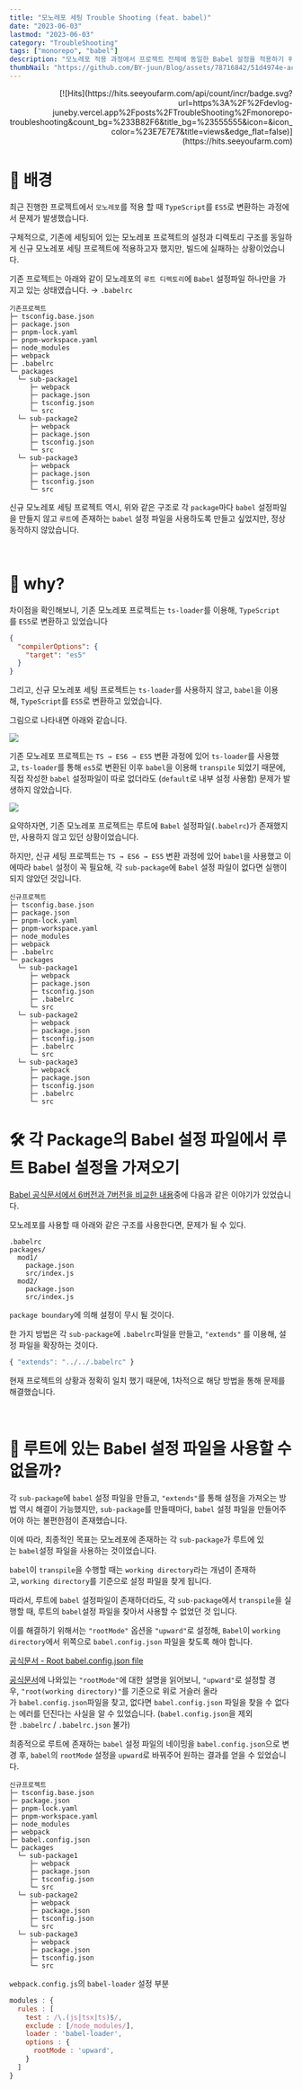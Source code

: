 ```yaml
---
title: "모노레포 세팅 Trouble Shooting (feat. babel)"
date: "2023-06-03"
lastmod: "2023-06-03"
category: "TroubleShooting"
tags: ["monorepo", "babel"]
description: "모노레포 적용 과정에서 프로젝트 전체에 동일한 Babel 설정을 적용하기 위한 트러블슈팅 내용을 다룬 포스트입니다."
thumbNail: "https://github.com/BY-juun/Blog/assets/78716842/51d4974e-ac53-4ad3-999e-135ec842d2d2"
---
```


<div align="right">
  [![Hits](https://hits.seeyoufarm.com/api/count/incr/badge.svg?url=https%3A%2F%2Fdevlog-juneby.vercel.app%2Fposts%2FTroubleShooting%2Fmonorepo-troubleshooting&count_bg=%233B82F6&title_bg=%23555555&icon=&icon_color=%23E7E7E7&title=views&edge_flat=false)](https://hits.seeyoufarm.com)
</div>

# 🌄 배경

최근 진행한 프로젝트에서 `모노레포`를 적용 할 때 `TypeScript`를 `ES5`로 변환하는 과정에서 문제가 발생했습니다.

구체적으로, 기존에 세팅되어 있는 모노레포 프로젝트의 설정과 디렉토리 구조를 동일하게 신규 모노레포 세팅 프로젝트에 적용하고자 했지만, 빌드에 실패하는 상황이었습니다.

기존 프로젝트는 아래와 같이 모노레포의 `루트 디렉토리`에 `Babel` 설정파일 하나만을 가지고 있는 상태였습니다. → `.babelrc`

```text title="기존프로젝트 폴더구조"
기존프로젝트
├─ tsconfig.base.json
├─ package.json
├─ pnpm-lock.yaml
├─ pnpm-workspace.yaml
├─ node_modules
├─ webpack
├─ .babelrc
└─ packages
  └─ sub-package1
     ├─ webpack
     ├─ package.json
     ├─ tsconfig.json
     └─ src
  └─ sub-package2
     ├─ webpack
     ├─ package.json
     ├─ tsconfig.json
     └─ src
  └─ sub-package3
     ├─ webpack
     ├─ package.json
     ├─ tsconfig.json
     └─ src
```

신규 모노레포 세팅 프로젝트 역시, 위와 같은 구조로 각 `package`마다 `babel` 설정파일을 만들지 않고 `루트`에 존재하는 `babel` 설정 파일을 사용하도록 만들고 싶었지만, 정상 동작하지 않았습니다.

<br />

# 🤔 why?

차이점을 확인해보니, 기존 모노레포 프로젝트는 `ts-loader`를 이용해, `TypeScript`를 `ES5`로 변환하고 있었습니다

```json title="tsconfig.json"
{
  "compilerOptions": {
    "target": "es5"
  }
}
```

그리고, 신규 모노레포 세팅 프로젝트는 `ts-loader`를 사용하지 않고, `babel`을 이용해, `TypeScript`를 `ES5`로 변환하고 있었습니다.

그림으로 나타내면 아래와 같습니다.

<img src="https://github.com/BY-juun/Blog/assets/78716842/b90cc7ff-e5bc-4d55-a714-71f51436468f" />

<br />

기존 모노레포 프로젝트는 `TS → ES6 → ES5` 변환 과정에 있어 `ts-loader`를 사용했고, `ts-loader`를 통해 `es5`로 변환된 이후 `babel`을 이용해 `transpile` 되었기 때문에, 직접 작성한 `babel` 설정파일이 따로 없더라도 (`default`로 내부 설정 사용함) 문제가 발생하지 않았습니다.

<img src="https://github.com/BY-juun/Blog/assets/78716842/7c9b1289-474d-4930-9d5a-93e869874fd1" />

요약하자면, 기존 모노레포 프로젝트는 루트에 `Babel` 설정파일(`.babelrc`)가 존재했지만, 사용하지 않고 있던 상황이었습니다.

하지만, 신규 세팅 프로젝트는 `TS → ES6 → ES5` 변환 과정에 있어 `babel`을 사용했고 이에따라 `babel` 설정이 꼭 필요해, 각 `sub-package`에 `Babel` 설정 파일이 없다면 실행이 되지 않았던 것입니다.

```text title="신규프로젝트 폴더구조" {14,20,26}
신규프로젝트
├─ tsconfig.base.json
├─ package.json
├─ pnpm-lock.yaml
├─ pnpm-workspace.yaml
├─ node_modules
├─ webpack
├─ .babelrc
└─ packages
  └─ sub-package1
     ├─ webpack
     ├─ package.json
     ├─ tsconfig.json
     ├─ .babelrc
     └─ src
  └─ sub-package2
     ├─ webpack
     ├─ package.json
     ├─ tsconfig.json
     ├─ .babelrc
     └─ src
  └─ sub-package3
     ├─ webpack
     ├─ package.json
     ├─ tsconfig.json
     ├─ .babelrc
     └─ src

```

# 🛠 각 Package의 Babel 설정 파일에서 루트 Babel 설정을 가져오기

[Babel 공식문서에서 6버전과 7버전을 비교한 내용](https://babeljs.io/docs/config-files#6x-vs-7x-babelrc-loading)중에 다음과 같은 이야기가 있었습니다.

모노레포를 사용할 때 아래와 같은 구조를 사용한다면, 문제가 될 수 있다.

```text
.babelrc
packages/
  mod1/
    package.json
    src/index.js
  mod2/
    package.json
    src/index.js

```

`package boundary`에 의해 설정이 무시 될 것이다.

한 가지 방법은 각 `sub-package`에 `.babelrc`파일을 만들고, `"extends"` 를 이용해, 설정 파일을 확장하는 것이다.

```javascript title=".babelrc"
{ "extends": "../../.babelrc" }
```

현재 프로젝트의 상황과 정확히 일치 했기 때문에, 1차적으로 해당 방법을 통해 문제를 해결했습니다.

<br />

# 🧐 루트에 있는 Babel 설정 파일을 사용할 수 없을까?

각 `sub-package`에 `babel` 설정 파일을 만들고, `"extends"`를 통해 설정을 가져오는 방법 역시 해결이 가능했지만, `sub-package`를 만들때마다, `babel` 설정 파일을 만들어주어야 하는 불편한점이 존재했습니다.

이에 따라, 최종적인 목표는 모노레포에 존재하는 각 `sub-package`가 루트에 있는 `babel`설정 파일을 사용하는 것이었습니다.

`babel`이 `transpile`을 수행할 때는 `working directory`라는 개념이 존재하고, `working directory`를 기준으로 설정 파일을 찾게 됩니다.

따라서, 루트에 `babel` 설정파일이 존재하더라도, 각 `sub-package`에서 `transpile`을 실행할 때, 루트의 `babel`설정 파일을 찾아서 사용할 수 없었던 것 입니다.

이를 해결하기 위해서는 `"rootMode"` 옵션을 `"upward"`로 설정해, `Babel`이 `working directory`에서 위쪽으로 `babel.config.json` 파일을 찾도록 해야 합니다.

[공식문서 - Root babel.config.json file](https://babeljs.io/docs/config-files#6x-vs-7x-babelrc-loading)

[공식문서](https://babeljs.io/docs/options#rootmode)에 나와있는 `"rootMode"`에 대한 설명을 읽어보니, `"upward"`로 설정할 경우, `"root(working directory)"`를 기준으로 위로 거슬러 올라가 `babel.config.json`파일을 찾고, 없다면 `babel.config.json` 파일을 찾을 수 없다는 에러를 던진다는 사실을 알 수 있었습니다. (`babel.config.json`을 제외한 `.babelrc` / `.babelrc.json` 불가)

최종적으로 루트에 존재하는 `babel` 설정 파일의 네이밍을 `babel.config.json`으로 변경 후, `babel`의 `rootMode` 설정을 `upward`로 바꿔주어 원하는 결과를 얻을 수 있었습니다.

```text title="신규프로젝트 폴더구조" {8}
신규프로젝트
├─ tsconfig.base.json
├─ package.json
├─ pnpm-lock.yaml
├─ pnpm-workspace.yaml
├─ node_modules
├─ webpack
├─ babel.config.json
└─ packages
  └─ sub-package1
     ├─ webpack
     ├─ package.json
     ├─ tsconfig.json
     └─ src
  └─ sub-package2
     ├─ webpack
     ├─ package.json
     ├─ tsconfig.json
     └─ src
  └─ sub-package3
     ├─ webpack
     ├─ package.json
     ├─ tsconfig.json
     └─ src

```

`webpack.config.js`의 `babel-loader` 설정 부분

```javascript title="webpack.config.js"
modules : {
  rules : [
    test : /\.(js|tsx|ts)$/,
    exclude : [/node_modules/],
    loader : 'babel-loader',
    options : {
      rootMode : 'upward',
    }
  ]
}
```
